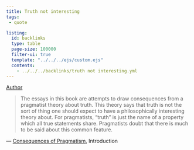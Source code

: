 ```yaml
---
title: Truth not interesting
tags:
 - quote

listing:
  id: backlinks
  type: table
  page-size: 100000
  filter-ui: true
  template: "../../../ejs/custom.ejs"
  contents:
    - ../../../backlinks/truth not interesting.yml
---
```


[Author](/docs/phil/people/Richard Rorty.html)

> The essays in this book are attempts to draw consequences from a pragmatist theory about truth. This theory says that truth is not the sort of thing one should expect to have a philosophically interesting theory about. For pragmatists, "truth" is just the name of a property which all true statements share. Pragmatists doubt that there is much to be said about this common feature.

— [Consequences of Pragmatism](/docs/phil/works/Consequences of Pragmatism.html), Introduction